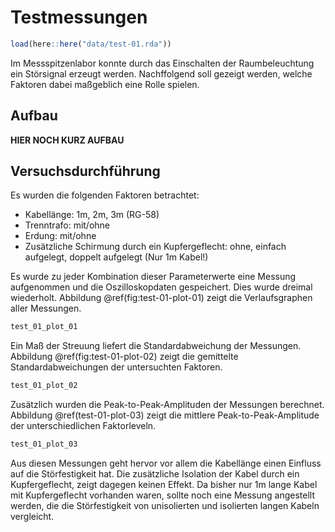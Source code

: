 # Testmessungen

```r
load(here::here("data/test-01.rda"))
```

Im Messspitzenlabor konnte durch das Einschalten der Raumbeleuchtung ein Störsignal erzeugt werden. 
Nachffolgend soll gezeigt werden, welche Faktoren dabei maßgeblich eine Rolle spielen.

## Aufbau

**HIER NOCH KURZ AUFBAU**

## Versuchsdurchführung

Es wurden die folgenden Faktoren betrachtet: 

  - Kabellänge: 1m, 2m, 3m (RG-58)
  - Trenntrafo: mit/ohne
  - Erdung: mit/ohne
  - Zusätzliche Schirmung durch ein Kupfergeflecht: ohne, einfach aufgelegt, doppelt aufgelegt (Nur 1m Kabel!)
  
Es wurde zu jeder Kombination dieser Parameterwerte eine Messung aufgenommen und die Oszilloskopdaten gespeichert. 
Dies wurde dreimal wiederholt.
Abbildung \@ref(fig:test-01-plot-01) zeigt die Verlaufsgraphen aller Messungen.

```r
test_01_plot_01
```

Ein Maß der Streuung liefert die Standardabweichung der Messungen. 
Abbildung \@ref(fig:test-01-plot-02) zeigt die gemittelte Standardabweichungen der untersuchten Faktoren.

```r
test_01_plot_02
```

Zusätzlich wurden die Peak-to-Peak-Amplituden der Messungen berechnet. 
Abbildung \@ref(test-01-plot-03) zeigt die mittlere Peak-to-Peak-Amplitude der unterschiedlichen Faktorleveln.

```r
test_01_plot_03
```

Aus diesen Messungen geht hervor vor allem die Kabellänge einen Einfluss auf die Störfestigkeit hat. Die zusätzliche Isolation der Kabel durch ein Kupfergeflecht, zeigt dagegen keinen Effekt. Da bisher nur 1m lange Kabel mit Kupfergeflecht vorhanden waren, sollte noch eine Messung angestellt werden, die die Störfestigkeit von unisolierten und isolierten langen Kabeln vergleicht.
